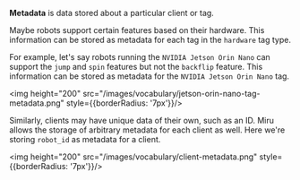 **Metadata** is data stored about a particular client or tag. 

Maybe robots support certain features based on their hardware. This information can be stored as metadata for each tag in the `hardware` tag type. 

For example, let's say robots running the `NVIDIA Jetson Orin Nano` can support the `jump` and `spin` features but not the `backflip` feature. This information can be stored as metadata for the `NVIDIA Jetson Orin Nano` tag.

<img height="200" src="/images/vocabulary/jetson-orin-nano-tag-metadata.png" style={{borderRadius: '7px'}}/>

Similarly, clients may have unique data of their own, such as an ID. Miru allows the storage of arbitrary metadata for each client as well. Here we're storing `robot_id` as metadata for a client.

<img height="200" src="/images/vocabulary/client-metadata.png" style={{borderRadius: '7px'}}/>